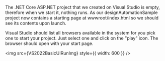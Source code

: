 
The .NET Core ASP.NET project that we created on Visual Studio is empty, therefore when we start it, nothing runs. As our designAutomationSample project now contains a starting page at wwwroot/index.html so we should see its contents upon launch.

Visual Studio should list all browsers available in the system for you pick one to start your project. Just select one and click on the "play" icon. The browser should open with your start page.

<img src={VS2022BasicUIRunImg} style={{ width: 600 }} />
